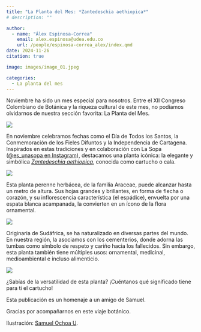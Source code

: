 ```yaml
---
title: "La Planta del Mes: *Zantedeschia aethiopica*"
# description: ""

author: 
  - name: "Álex Espinosa-Correa"
    email: alex.espinosa@udea.edu.co
    url: /people/espinosa-correa_alex/index.qmd
date: 2024-11-26
citation: true

image: images/image_01.jpeg

categories:
  - La planta del mes
---
```


Noviembre ha sido un mes especial para nosotros. Entre el XII Congreso Colombiano de Botánica y la riqueza cultural de este mes, no podíamos olvidarnos de nuestra sección favorita: La Planta del Mes.

![](images/image_01.jpeg){fig-align="center" group="my-gallery" fig-alt="Ilustración de Zantedeschia aethiopica. En la parte izquierda se muestra la ilustración completa, la espata y el fruto. En la parte derecha aparece: «GEOBOTA. Planta del mes. Zantedeschia aethiopica (L.) Spreng.»."}

En noviembre celebramos fechas como el Día de Todos los Santos, la Conmemoración de los Fieles Difuntos y la Independencia de Cartagena. Inspirados en estas tradiciones y en colaboración con La Sopa ([\@es_unasopa en Instagram](https://www.instagram.com/es_unasopa/)), destacamos una planta icónica: la elegante y simbólica [*Zantedeschia aethiopica*](https://es.wikipedia.org/wiki/Zantedeschia_aethiopica), conocida como cartucho o cala.

![](images/image_02.jpeg){fig-align="center" group="my-gallery" fig-alt="Ilustración de la planta completa de Zantedeschia aethiopica. Una representación botánica que muestra la estructura general de esta especie: hojas grandes, brillantes y acorazonadas, y su característica espata blanca rodeando el espádice."}

Esta planta perenne herbácea, de la familia Araceae, puede alcanzar hasta un metro de altura. Sus hojas grandes y brillantes, en forma de flecha o corazón, y su inflorescencia característica (el espádice), envuelta por una espata blanca acampanada, la convierten en un ícono de la flora ornamental.

![](images/image_03.jpeg){fig-align="center" group="my-gallery" fig-alt="Detalle del espádice y la espata de Zantedeschia aethiopica. Ilustración que resalta las diminutas flores agrupadas en el espádice y su envoltura blanca, de forma acampanada."}

Originaria de Sudáfrica, se ha naturalizado en diversas partes del mundo. En nuestra región, la asociamos con los cementerios, donde adorna las tumbas como símbolo de respeto y cariño hacia los fallecidos. Sin embargo, esta planta también tiene múltiples usos: ornamental, medicinal, medioambiental e incluso alimenticio.

![](images/image_04.jpeg){fig-align="center" group="my-gallery" fig-alt="Detalle del fruto de Zantedeschia aethiopica. Ilustración botánica del fruto, que se presenta como una baya en desarrollo, típicamente de color verde."}

¿Sabías de la versatilidad de esta planta? ¡Cuéntanos qué significado tiene para ti el cartucho!

Esta publicación es un homenaje a un amigo de Samuel. 

Gracias por acompañarnos en este viaje botánico.

Ilustración: [Samuel Ochoa U](https://www.instagram.com/es_unasopa/).
